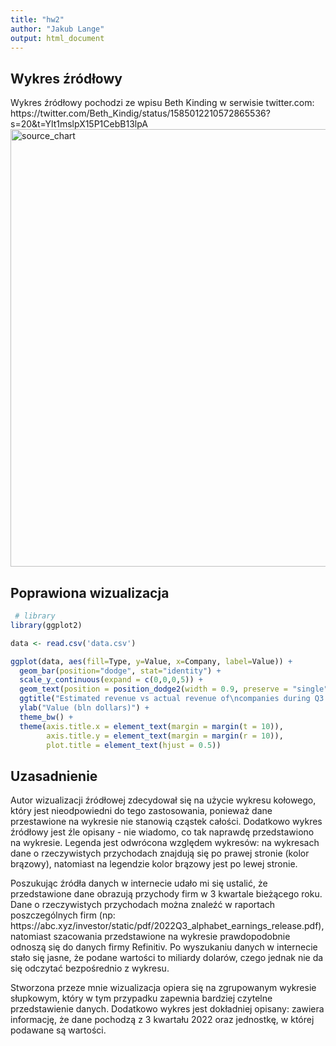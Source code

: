 ```yaml
---
title: "hw2"
author: "Jakub Lange"
output: html_document
---
```


## Wykres źródłowy

Wykres źródłowy pochodzi ze wpisu Beth Kinding w serwisie twitter.com:
https://twitter.com/Beth_Kindig/status/1585012210572865536?s=20&t=Ylt1mslpX15P1CebB13lpA
![source_chart](source_chart.jpeg "Source chart"){ width="700" style="display: block; margin: 0 auto" }

## Poprawiona wizualizacja

```r
 # library
library(ggplot2)

data <- read.csv('data.csv')

ggplot(data, aes(fill=Type, y=Value, x=Company, label=Value)) + 
  geom_bar(position="dodge", stat="identity") + 
  scale_y_continuous(expand = c(0,0,0,5)) +
  geom_text(position = position_dodge2(width = 0.9, preserve = "single"), vjust=-0.5, hjust=0.5) +
  ggtitle("Estimated revenue vs actual revenue of\ncompanies during Q3 of 2022") + 
  ylab("Value (bln dollars)") +
  theme_bw() +
  theme(axis.title.x = element_text(margin = margin(t = 10)),
        axis.title.y = element_text(margin = margin(r = 10)),
        plot.title = element_text(hjust = 0.5))

```

## Uzasadnienie
Autor wizualizacji źródłowej zdecydował się na użycie wykresu kołowego, który jest nieodpowiedni do tego zastosowania, ponieważ dane przestawione na wykresie nie stanowią cząstek całości. Dodatkowo wykres źródłowy jest źle opisany - nie wiadomo, co tak naprawdę przedstawiono na wykresie. Legenda jest odwrócona względem wykresów: na wykresach dane o rzeczywistych przychodach znajdują się po prawej stronie (kolor brązowy), natomiast na legendzie kolor brązowy jest po lewej stronie.

Poszukując źródła danych w internecie udało mi się ustalić, że przedstawione dane obrazują przychody firm w 3 kwartale bieżącego roku. Dane o rzeczywistych przychodach można znaleźć w raportach poszczególnych firm (np: https://abc.xyz/investor/static/pdf/2022Q3_alphabet_earnings_release.pdf), natomiast szacowania przedstawione na wykresie prawdopodobnie odnoszą się do danych firmy Refinitiv. Po wyszukaniu danych w internecie stało się jasne, że podane wartości to miliardy dolarów, czego jednak nie da się odczytać bezpośrednio z wykresu.

Stworzona przeze mnie wizualizacja opiera się na zgrupowanym wykresie słupkowym, który w tym przypadku zapewnia bardziej czytelne przedstawienie danych. Dodatkowo wykres jest dokładniej opisany: zawiera informację, że dane pochodzą z 3 kwartału 2022 oraz jednostkę, w której podawane są wartości.
